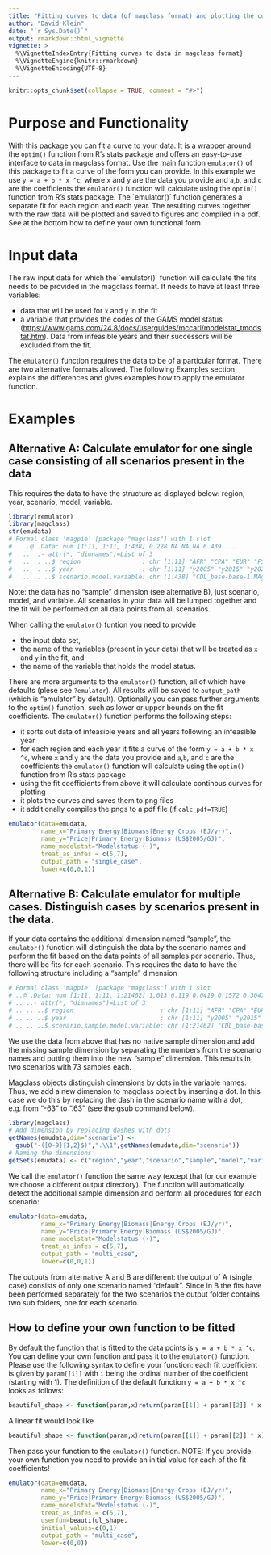 ```yaml
---
title: "Fitting curves to data (of magclass format) and plotting the curves to nice graphs and pdf"
author: "David Klein"
date: "`r Sys.Date()`"
output: rmarkdown::html_vignette
vignette: >
  %\VignetteIndexEntry{Fitting curves to data in magclass format}
  %\VignetteEngine{knitr::rmarkdown}
  %\VignetteEncoding{UTF-8}
---
```


```r
knitr::opts_chunk$set(collapse = TRUE, comment = "#>")
```

# Purpose and Functionality
With this package you can fit a curve to your data. It is a wrapper around the `optim()` function from R's stats package and offers an easy-to-use interface to data in magclass format. Use the main function `emulator()` of this package to fit a curve of the form you can provide. In this example we use `y = a + b * x ^c`, where `x` and `y` are the data you provide and `a`,`b`, and `c` are the coefficients the `emulator()` function will calculate using the `optim()` function from R's stats package. The `emulator()´ function generates a separate fit for each region and each year. The resulting curves together with the raw data will be plotted and saved to figures and compiled in a pdf. See at the bottom how to define your own functional form.

# Input data
The raw input data for which the `emulator()´ function will calculate the fits needs to be provided in the magclass format. It needs to have at least three variables:

* data that will be used for `x` and `y` in the fit
* a variable that provides the codes of the GAMS model status (<https://www.gams.com/24.8/docs/userguides/mccarl/modelstat_tmodstat.htm>). Data from infeasible years and their successors will be excluded from the fit.

The `emulator()` function requires the data to be of a particular format. There are two alternative formats allowed. The following Examples section explains the differences and gives examples how to apply the emulator function.

# Examples

## Alternative A: Calculate emulator for one single case consisting of all scenarios present in the data
This requires the data to have the structure as displayed below: region, year, scenario, model, variable.

```r
library(remulator)
library(magclass)
str(emudata)
# Formal class 'magpie' [package "magclass"] with 1 slot
#   ..@ .Data: num [1:11, 1:11, 1:438] 0.228 NA NA NA 6.439 ...
#   .. ..- attr(*, "dimnames")=List of 3
#   .. .. ..$ region                 : chr [1:11] "AFR" "CPA" "EUR" "FSU" ...
#   .. .. ..$ year                   : chr [1:11] "y2005" "y2015" "y2025" "y2035" ...
#   .. .. ..$ scenario.model.variable: chr [1:438] "CDL_base-base-1.MAgPIE.Primary Energy|Biomass|Energy Crops (EJ/yr)" "CDL_base-base-10.MAgPIE.Primary Energy|Biomass|Energy Crops (EJ/yr)" "CDL_base-base-11.MAgPIE.Primary Energy|Biomass|Energy Crops (EJ/yr)" "CDL_base-base-12.MAgPIE.Primary Energy|Biomass|Energy Crops (EJ/yr)" ...
```

Note: the data has no "sample" dimension (see alternative B), just scenario, model, and variable. All scenarios in your data will be lumped together and the fit will be performed on all data points from all scenarios. 

When calling the `emulator()` funtion you need to provide

* the input data set, 
* the name of the variables (present in your data) that will be treated as `x` and `y` in the fit, and 
* the name of the variable that holds the model status. 

There are more arguments to the `emulator()` function, all of which have defaults (plese see `?emulator`). All results will be saved to `output_path` (which is "emulator" by default). Optionally you can pass further arguments to the `optim()` function, such as lower or upper bounds on the fit coefficients. The `emulator()` function performs the following steps:

* it sorts out data of infeasible years and all years following an infeasible year
* for each region and each year it fits a curve of the form `y = a + b * x ^c`, where `x` and `y` are the data you provide and `a`,`b`, and `c` are the coefficients the `emulator()` function will calculate using the `optim()` function from R's stats package
* using the fit coefficients from above it will calculate continous curves for plotting
* it plots the curves and saves them to png files
* it additionally compiles the pngs to a pdf file (if `calc_pdf=TRUE`)

```r
emulator(data=emudata,
         name_x="Primary Energy|Biomass|Energy Crops (EJ/yr)",
         name_y="Price|Primary Energy|Biomass (US$2005/GJ)",
         name_modelstat="Modelstatus (-)",
         treat_as_infes = c(5,7),
         output_path = "single_case",
         lower=c(0,0,1))
```

## Alternative B: Calculate emulator for multiple cases. Distinguish cases by scenarios present in the data.
If your data contains the additional dimension named "sample", the `emulator()` function will distinguish the data by the scenario names and perform the fit based on the data points of all samples per scenario. Thus, there will be fits for each scenario. This requires the data to have the following structure including a "sample" dimension

```r
# Formal class 'magpie' [package "magclass"] with 1 slot
# ..@ .Data: num [1:11, 1:11, 1:21462] 1.013 0.119 0.0419 0.1572 0.3047 ...
# .. ..- attr(*, "dimnames")=List of 3
# .. .. ..$ region                        : chr [1:11] "AFR" "CPA" "EUR" "FSU" ...
# .. .. ..$ year                          : chr [1:11] "y2005" "y2015" "y2025" "y2035" ...
# .. .. ..$ scenario.sample.model.variable: chr [1:21462] "CDL_base-base.1.MAgPIE.Emissions|BC|Land Use (Mt BC/yr)" 
```

We use the data from above that has no native sample dimension and add the missing sample dimension by separating the numbers from the 
scenario names and putting them into the new "sample" dimension. This results in two scenarios with 73 samples each.

Magclass objects distinguish dimensions by dots in the variable names. Thus, we add a new dimension to magclass object by inserting a dot. In this case we do this by replacing the dash in the scenario name with a dot, e.g. from "-63" to ".63" (see the gsub command below).

```r
library(magclass)
# Add dimension by replacing dashes with dots
getNames(emudata,dim="scenario") <- 
  gsub("-([0-9]{1,2}$)",".\\1",getNames(emudata,dim="scenario"))
# Naming the dimensions
getSets(emudata) <- c("region","year","scenario","sample","model","variable")
```

We call the `emulator()` function the same way (except that for our example we choose a different output directory). The function will automatically detect the additional sample dimension and perform all procedures for each scenario:

```r
emulator(data=emudata,
         name_x="Primary Energy|Biomass|Energy Crops (EJ/yr)",
         name_y="Price|Primary Energy|Biomass (US$2005/GJ)",
         name_modelstat="Modelstatus (-)",
         treat_as_infes = c(5,7),
         output_path = "multi_case",
         lower=c(0,0,1))
```

The outputs from alternative A and B are different: the output of A (single case) consists of only one scenario named "default". Since in B the fits have been performed separately for the two scenarios the output folder contains two sub folders, one for each scenario.

## How to define your own function to be fitted

By default the function that is fitted to the data points is `y = a + b * x ^c`. You can define your own function and pass it to the `emulator()` function. Please use the following syntax to define your function: each fit coefficient is given by `param[[i]]` with `i` being the ordinal number of the coefficient (starting with 1). The definition of the default function `y = a + b * x ^c` looks as follows:

```r
beautiful_shape <- function(param,x)return(param[[1]] + param[[2]] * x ^param[[3]])
```

A linear fit would look like

```r
beautiful_shape <- function(param,x)return(param[[1]] + param[[2]] * x)
```

Then pass your function to the `emulator()` function. NOTE: If you provide your own function you need to provide an initial value for each of the fit coefficients!

```r

emulator(data=emudata,
         name_x="Primary Energy|Biomass|Energy Crops (EJ/yr)",
         name_y="Price|Primary Energy|Biomass (US$2005/GJ)",
         name_modelstat="Modelstatus (-)",
         treat_as_infes = c(5,7),
         userfun=beautiful_shape,
         initial_values=c(0,1)
         output_path = "multi_case",
         lower=c(0,0))
```
